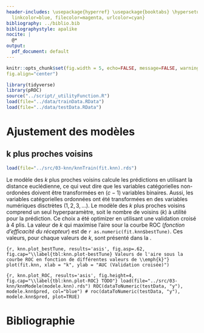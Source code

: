 ```yaml
---
header-includes: \usepackage{hyperref} \usepackage{booktabs} \hypersetup{ colorlinks=true,
  linkcolor=blue, filecolor=magenta, urlcolor=cyan}
bibliography: ../biblio.bib
bibliographystyle: apalike
nocite: | 
  @*
output:
  pdf_document: default
---
```

\newpage
\begin{flushright}
    \textbf{Équipe 8}
\end{flushright}

\begin{center}
    \vspace{2\baselineskip}
    Charles Comeau \\
    (111 185 421) \\
    \vspace{1\baselineskip}
    Nicholas Langevin \\
    (111 184 631) \\
    \vspace{1\baselineskip}
    Andréanne Larouche \\
    (111 190 518) \\
    \vspace{7\baselineskip}
    Apprentissage statistique en actuariat\\
    ACT-3114 \\
    \vspace{7\baselineskip}
    {\large
    \textbf{Analyse des données de renouvellement d'assurance}} \\
    \vspace{8\baselineskip}
    présenté à \\
    Marie-Pier Côté \\
    \vspace{9\baselineskip}
    École d’actuariat \\
    Université Laval \\
    27 février 2020
\end{center}


\newpage

\tableofcontents

```r
knitr::opts_chunk$set(fig.width = 5, echo=FALSE, message=FALSE, warning=FALSE,
fig.align="center")
```

```r
library(tidyverse)
library(pROC)
source("../script/_utilityFunction.R")
load(file="../data/trainData.RData")
load(file="../data/testData.RData")
```

# Ajustement des modèles

## k plus proches voisins

```r
load(file="../src/03-knn/knnTrain(fit.knn).rds")
```

Le modèle des _k_ plus proches voisins calcule les prédictions en utilisant la
distance euclédienne, ce qui veut dire que les variables catégorielles
non-ordonées doivent être transformées en $(c-1)$ variables binaires. Aussi,
les variables catégorielles ordonnées ont été transformées en des variables
numériques disctrètes $(1, 2, 3,...)$. Le modèle des _k_ plus proches voisins
comprend un seul hyperparamètre, soit le nombre de voisins (_k_) à utilité pour
la prédiction. Ce choix a été optimizer en utilisant une validation croisé à 4
plis. La valeur de _k_ qui maximise l'aire sour la courbe ROC (_fonction
d’efficacité du récepteur_) est de `r as.numeric(fit.knn$bestTune)`. Ces
valeurs, pour chaque valeurs de _k_, sont présenté dans la
\autoref{tbl:knn.plot-bestTune}.


```{r, knn.plot_bestTune, results='asis', fig.asp=.62, fig.cap="\\label{tbl:knn.plot-bestTune} Valeurs de l'aire sous la courbe ROC en fonction de différentes valeurs de \\emph{k}"}
plot(fit.knn, xlab = "k", ylab = "AUC (Validation croisée)")
```

```{r, knn.plot_ROC, results='asis', fig.height=4, fig.cap="\\label{tbl:knn.plot-ROC} TODO"}
load(file="../src/03-knn/knnModele(modele.knn).rds")
ROC(dataToNumeric(testData, "y"), modele.knn$pred, col="blue")
# roc(dataToNumeric(testData, "y"), modele.knn$pred, plot=TRUE)
```


\newpage

# Bibliographie
